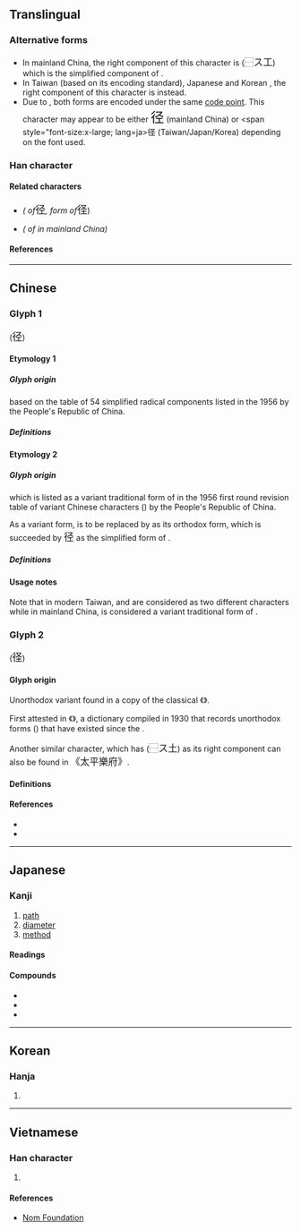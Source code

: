 {{also|徑|逕}}
{{character info}}
==Translingual==
{{Han simplified forms|徑|径|径}}

===Alternative forms===
* In mainland China, the right component of this character is {{l|mul|𢀖}} (<big>⿱ス工</big>) which is the simplified component of {{l|mul|巠}}.
* In Taiwan (based on its encoding standard), Japanese {{w|shinjitai}} and Korean {{w|hanja}}, the right component of this character is {{l|mul|圣}} instead.
* Due to {{w|Han unification}}, both forms are encoded under the same [[code point]]. This character may appear to be either <span style="font-size:x-large;" lang=zh-Hans>径</span> (mainland China) or <span style="font-size:x-large; lang=ja>径</span> (Taiwan/Japan/Korea) depending on the font used.

===Han character===
{{Han char|rn=60|rad=彳|as=05|sn=8|four=27212|canj=HONOM,HOEG|ids=⿰彳𢀖(G),⿰彳圣(TJK)}}

====Related characters====
* {{l|mul|[[徑]]}} ''({{w|Traditional Chinese|Traditional form}} of ''<span style="font-size:large;" lang=zh-Hans>径</span>'', {{w|kyūjitai}} form of ''<span style="font-size:large;" lang=ja>径</span>)
* {{l|mul|[[逕]]}} ''({{w|Variant Chinese character|Variant}} {{w|Traditional Chinese|traditional form}} of {{l|mul|徑}} in mainland China)''

====References====
{{Han ref|kx=0365.411|dkj=10080|dj=0686.060|hdz=20818.010|uh=5F84}}

----

==Chinese==

===Glyph 1===
{{Han-glyphref|⿰彳𢀖|}} (<span style="font-size:large;" lang=zh-Hans>径</span>)

====Etymology 1====

=====Glyph origin=====
{{Han simp|徑|f=巠|t=𢀖}} based on the table of 54 simplified radical components listed in the 1956 {{w|Chinese Character Simplification Scheme}} by the People's Republic of China. <!-- Refer https://zh.wikisource.org/wiki/漢字簡化方案#漢字偏旁簡化表 -->

=====Definitions=====
{{zh-see|徑}}

====Etymology 2====

=====Glyph origin=====
{{Han simp|逕}} which is listed as a variant traditional form of {{l|zh|徑}} in the 1956 first round revision table of variant Chinese characters ({{w2|zh|第一批异体字整理表}}) by the People's Republic of China.<!-- Refer https://zh.wikisource.org/wiki/第一批异体字整理表/1955年 -->

As a variant form, {{l|zh|逕}} is to be replaced by {{l|zh|徑}} as its orthodox form, which is succeeded by <span style="font-size:large;" lang=zh-Hans>径</span> as the simplified form of {{l|zh|徑}}.

=====Definitions=====
{{zh-see|逕}}

====Usage notes====
Note that in modern Taiwan, {{l|zh|徑}} and {{l|zh|逕}} are considered as two different characters while in mainland China, {{l|zh|逕}} is considered a variant traditional form of {{l|zh|徑}}. <!-- Refer Character 1163, https://zh.wikisource.org/wiki/通用規范漢字表 -->

===Glyph 2===
{{Han-glyphref|⿰彳圣|}} (<span style="font-size:large;" lang=ja>径</span>)

====Glyph origin====
Unorthodox variant {{Han simp|徑|f=巠|t=圣|nocap=y}} found in a {{w|Movable type#Metal movable type in China|moveable type}} copy of the classical {{w|Classic Chinese Novels|Chinese novel}} {{w|Jin Ping Mei}} 《{{w2|zh|金瓶梅}}》.

First attested in 《{{w2|zh|宋元以來俗字譜}}》, a {{w|Variant Chinese character|variant forms}} dictionary compiled in 1930 that records unorthodox forms ({{l|zh|俗字}}) that have existed since the {{w|Song dynasty}}.

Another similar character, which has (<big>⿱ス土</big>) as its right component can also be found in <big>《太平樂府》</big>.

====Definitions====
{{zh-see|徑|v}}

====References====
* {{R:twedu|A01289-001}}
* {{R:twedu|A01289-009}}

----

==Japanese==
{{ja-kanji forms|径|徑}}

===Kanji===
{{ja-kanji|grade=4|rs=彳05|kyu=徑}}

# [[path]]
# [[diameter]]
# [[method]]

====Readings====
{{ja-readings
|goon=きょう
|kanon=けい
|kun=こみち-, みち-, さしわたし-
}}

====Compounds====
* {{ja-r|径間|けいかん}}
* {{ja-r|径庭|けいてい}}
* {{ja-r|径路|けいろ}}

----

==Korean==

===Hanja===
{{ko-hanja|hangeul=경|eumhun=|rv=gyeong|mr=kyŏng|y=kyeng}}

# {{rfdef|ko|sort=彳05}}

----

==Vietnamese==

===Han character===
{{vi-readings|rs=彳05|reading=kính}}

# {{rfdef|vi|sort=彳05}}

====References====
* [http://nomfoundation.org/common/nom_details.php?codepoint=5F84 Nom Foundation]